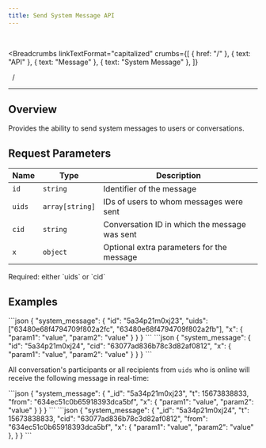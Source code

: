 ```yaml
---
title: Send System Message API
---
```


<br />



<Breadcrumbs
  linkTextFormat="capitalized"
  crumbs={[
    { href: "/" },
    { text: "API" },
    { text: "Message" },
    { text: "System Message" },
  ]}
>
  <Icon slot="index" name="seti:powershell" />
  <span slot="separator">&nbsp;&nbsp;/&nbsp;</span>
</Breadcrumbs>

---


## Overview

> <Badge text="wss" variant="tip" size="large" />
> <Badge text="system_message" size="large" />

Provides the ability to send system messages to users or conversations.

## Request Parameters

| Name   | Type            | Description                                   |
| ------ | --------------- | --------------------------------------------- |
| `id`   | `string`        | Identifier of the message                     |
| `uids` | `array[string]` | IDs of users to whom messages were sent       |
| `cid`  | `string`        | Conversation ID in which the message was sent |
| `x`    | `object`        | Optional extra parameters for the message     |

<Aside type="caution" title="Important">
  Required: either `uids` or `cid`
</Aside>

## Examples

<Tabs>
  <TabItem label="Request (uids)">
```json
{
  "system_message": {
    "id": "5а34p21m0xj23",
    "uids": ["63480e68f4794709f802a2fc", "63480e68f4794709f802a2fb"],
    "x": {
      "param1": "value",
      "param2": "value"
    }
  }
}
```
  </TabItem>  
  <TabItem label="Request (cid)">
```json
{
  "system_message": {
    "id": "5а34p21m0xj24",
    "cid": "63077ad836b78c3d82af0812",
    "x": {
      "param1": "value",
      "param2": "value"
    }
  }
}
```
  </TabItem>  
</Tabs>

All conversation's participants or all recipients from `uids` who is online will receive the following message in real-time:

<Tabs>
  <TabItem label="Event (uids)">
```json
{
  "system_message": {
    "_id": "5а34p21m0xj23",
    "t": 15673838833,
    "from": "634ec51c0b65918393dca5bf",
    "x": {
      "param1": "value",
      "param2": "value"
    }
  }
}
```
  </TabItem>  
  <TabItem label="Event (cid)">
```json
{
  "system_message": {
    "_id": "5а34p21m0xj24",
    "t": 15673838833,
    "cid": "63077ad836b78c3d82af0812",
    "from": "634ec51c0b65918393dca5bf",
    "x": {
      "param1": "value",
      "param2": "value"
    },
  }
}
```
  </TabItem>  
</Tabs>

<script
  src="https://giscus.app/client.js"
  data-repo="SAMA-Communications/sama-server"
  data-repo-id="R_kgDOIBiYjA"
  data-category-id="DIC_kwDOIBiYjM4CuYYL"
  data-mapping="pathname"
  data-strict="0"
  data-reactions-enabled="1"
  data-emit-metadata="0"
  data-input-position="top"
  data-theme="transparent_dark"
  data-lang="en"
  data-loading="lazy"
  crossorigin="anonymous"
  async
></script>
